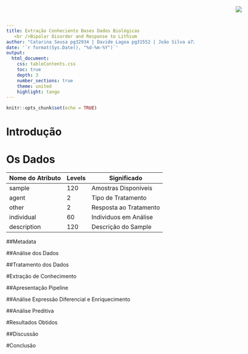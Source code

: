 ```yaml
---
title: Extração Conheciento Bases Dados Biológicas
   <br />Bipolar Disorder and Response to Lithium
author: "Catarina Sousa pg32934 | Davide Lagoa pg31552 | João Silva a72023 <br /> José Morais pg32943 | Marta Moreno pg32847"
date: '`r format(Sys.Date(), "%d-%m-%Y")`'
output:
  html_document:
    css: tableContents.css
    toc: true
    depth: 3
    number_sections: true 
    theme: united 
    highlight: tango
---
```

<img src="logo.png" style = "position:absolute;top:20px;right:100px;" />

```r
knitr::opts_chunk$set(echo = TRUE)
```

# Introdução


# Os Dados

Nome do Atributo  | Levels | Significado
------------- | ------------- | -------------
sample  | 120 | Amostras Disponíveis 
agent | 2 | Tipo de Tratamento
other  | 2 | Resposta ao Tratamento 
individual  | 60 | Individuos em Análise
description | 120 | Descrição do Sample 


##Metadata

##Análise dos Dados

##Tratamento dos Dados

#Extração de Conhecimento

##Apresentação Pipeline

##Análise Expressão Diferencial e  Enriquecimento

##Análise Preditiva

#Resultados Obtidos

##Discussão

#Conclusão

[//]: # ## R Markdown

[//]: #This is an R Markdown document. Markdown is a simple formatting syntax for authoring HTML, PDF, and MS Word documents. For more details on using R Markdown see <http://rmarkdown.rstudio.com>.

[//]: #When you click the **Knit** button a document will be generated that includes both content as well as the output of any embedded R code chunks within the document. You can embed an R code chunk like this:

[//]: #```{r cars}
[//]: #summary(cars)
[//]: #```

[//]: ### Including Plots

[//]: #You can also embed plots, for example:

[//]: #```{r pressure, echo=FALSE}
[//]: #plot(pressure)
[//]: #```

[//]: #Note that the `echo = FALSE` parameter was added to the code chunk to prevent printing of the R code that generated the plot.
